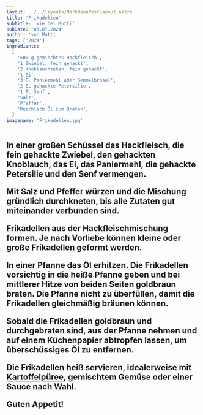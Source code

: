 ```yaml
---
layout: ../../layouts/MarkdownPostLayout.astro
title: 'Frikadellen'
subtitle: 'wie bei Mutti'
pubDate: '03.07.2024'
author: 'von Mutti'
tags: ['2024']
ingredients:
  [
    '500 g gemischtes Hackfleisch',
    '1 Zwiebel, fein gehackt',
    '2 Knoblauchzehen, fein gehackt',
    '1 Ei',
    '3 EL Paniermehl oder Semmelbrösel',
    '2 EL gehackte Petersilie',
    '1 TL Senf',
    'Salz',
    'Pfeffer',
    'Reichlich Öl zum Braten',
  ]
imagename: 'Frikadellen.jpg'
---
```



<H2 text="Zubereitung" />

In einer großen Schüssel das Hackfleisch, die fein gehackte Zwiebel, den gehackten Knoblauch, das Ei, das Paniermehl, die gehackte Petersilie und den Senf vermengen.

Mit Salz und Pfeffer würzen und die Mischung gründlich durchkneten, bis alle Zutaten gut miteinander verbunden sind.

Frikadellen aus der Hackfleischmischung formen. Je nach Vorliebe können kleine oder große Frikadellen geformt werden.

In einer Pfanne das Öl erhitzen. Die Frikadellen vorsichtig in die heiße Pfanne geben und bei mittlerer Hitze von beiden Seiten goldbraun braten. Die Pfanne nicht zu überfüllen, damit die Frikadellen gleichmäßig bräunen können.

Sobald die Frikadellen goldbraun und durchgebraten sind, aus der Pfanne nehmen und auf einem Küchenpapier abtropfen lassen, um überschüssiges Öl zu entfernen.

Die Frikadellen heiß servieren, idealerweise mit **[Kartoffelpüree](https://fedjaw.github.io/cookbook-astro/recipes/0009_kartoffelpueree/)**, gemischtem Gemüse oder einer Sauce nach Wahl.

Guten Appetit!
